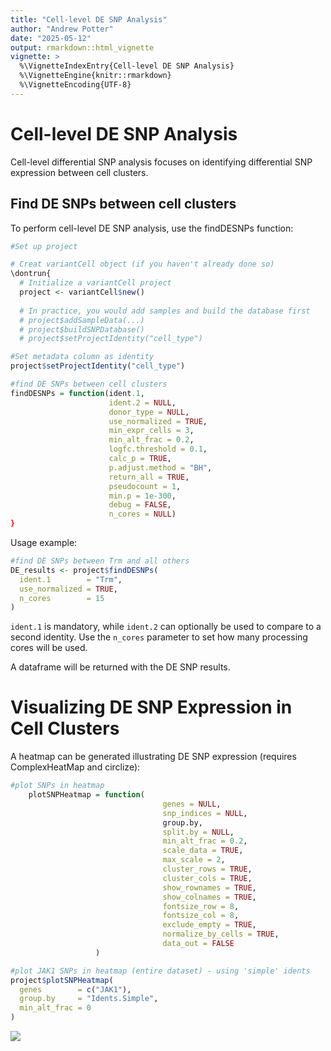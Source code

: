 ```yaml
---
title: "Cell-level DE SNP Analysis"
author: "Andrew Potter"
date: "2025-05-12"
output: rmarkdown::html_vignette
vignette: >
  %\VignetteIndexEntry{Cell-level DE SNP Analysis}
  %\VignetteEngine{knitr::rmarkdown}
  %\VignetteEncoding{UTF-8}
---
```


# Cell-level DE SNP Analysis

Cell-level differential SNP analysis focuses on identifying differential SNP expression between cell clusters.

## Find DE SNPs between cell clusters

To perform cell-level DE SNP analysis, use the findDESNPs function:

```r
#Set up project

# Creat variantCell object (if you haven't already done so)
\dontrun{
  # Initialize a variantCell project
  project <- variantCell$new()
  
  # In practice, you would add samples and build the database first
  # project$addSampleData(...)
  # project$buildSNPDatabase()
  # project$setProjectIdentity("cell_type")
```

```r

#Set metadata column as identity
project$setProjectIdentity("cell_type")
```

```r
#find DE SNPs between cell clusters
findDESNPs = function(ident.1, 
                      ident.2 = NULL,
                      donor_type = NULL,
                      use_normalized = TRUE,    
                      min_expr_cells = 3,        
                      min_alt_frac = 0.2,        
                      logfc.threshold = 0.1,     
                      calc_p = TRUE,             
                      p.adjust.method = "BH",
                      return_all = TRUE,
                      pseudocount = 1,           
                      min.p = 1e-300,
                      debug = FALSE,
                      n_cores = NULL)
}
```

Usage example:

```r
#find DE SNPs between Trm and all others
DE_results <- project$findDESNPs(
  ident.1        = "Trm",
  use_normalized = TRUE,
  n_cores        = 15
)
```

`ident.1` is mandatory, while `ident.2` can optionally be used to compare to a second identity. Use the `n_cores` parameter to set how many processing cores will be used.

A dataframe will be returned with the DE SNP results.

# Visualizing DE SNP Expression in Cell Clusters

A heatmap can be generated illustrating DE SNP expression (requires ComplexHeatMap and circlize):

```r
#plot SNPs in heatmap
    plotSNPHeatmap = function(
                                  genes = NULL,
                                  snp_indices = NULL,
                                  group.by,
                                  split.by = NULL,
                                  min_alt_frac = 0.2,
                                  scale_data = TRUE,
                                  max_scale = 2,
                                  cluster_rows = TRUE,
                                  cluster_cols = TRUE,
                                  show_rownames = TRUE,
                                  show_colnames = TRUE,
                                  fontsize_row = 8,
                                  fontsize_col = 8,
                                  exclude_empty = TRUE,  
                                  normalize_by_cells = TRUE,  
                                  data_out = FALSE  
                   ) 
```

```r
#plot JAK1 SNPs in heatmap (entire dataset) - using 'simple' idents
project$plotSNPHeatmap(
  genes        = c("JAK1"),
  group.by     = "Idents.Simple",
  min_alt_frac = 0
)
```

![](heatmap_JAK1.png)
